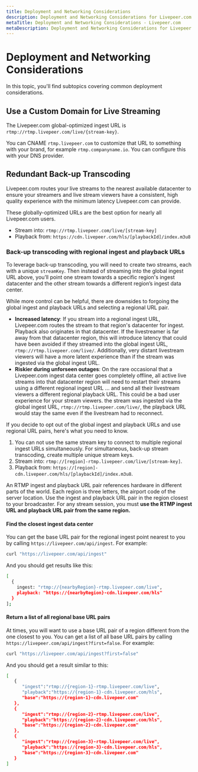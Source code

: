 ```yaml
---
title: Deployment and Networking Considerations
description: Deployment and Networking Considerations for Livepeer.com
metaTitle: Deployment and Networking Considerations - Livepeer.com
metaDescription: Deployment and Networking Considerations for Livepeer.com
---
```


# Deployment and Networking Considerations

In this topic, you'll find subtopics covering common deployment considerations.

## Use a Custom Domain for Live Streaming

The Livepeer.com global-optimized ingest URL is
`rtmp://rtmp.livepeer.com/live/{stream-key}`.

You can CNAME `rtmp.livepeer.com` to customize that URL to something with your
brand, for example `rtmp.companyname.io`. You can configure this with your DNS
provider.

## Redundant Back-up Transcoding

Livepeer.com routes your live streams to the nearest available datacenter to
ensure your streamers and live stream viewers have a consistent, high quality
experience with the minimum latency Livepeer.com can provide.

These globally-optimized URLs are the best option for nearly all Livepeer.com
users.

- Stream into: `rtmp://rtmp.livepeer.com/live/[stream-key]`
- Playback from: `https://cdn.livepeer.com/hls/[playbackId]/index.m3u8`

### Back-up transcoding with regional ingest and playback URLs

To leverage back-up transcoding, you will need to create two streams, each with
a unique `streamKey`. Then instead of streaming into the global ingest URL
above, you’ll point one stream towards a specific region's ingest datacenter and
the other stream towards a different region’s ingest data center.

While more control can be helpful, there are downsides to forgoing the global
ingest and playback URLs and selecting a regional URL pair.

- **Increased latency**: If you stream into a regional ingest URL, Livepeer.com
  routes the stream to that region's datacenter for ingest. Playback also
  originates in that datacenter. If the livestreamer is far away from that
  datacenter region, this will introduce latency that could have been avoided if
  they streamed into the global ingest URL, `rtmp://rtmp.livepeer.com/live/`.
  Additionally, very distant livestream viewers will have a more latent
  experience than if the stream was ingested via the global ingest URL.
- **Riskier during unforseen outages**: On the rare occasional that a
  Livepeer.com ingest data center goes completely offline, all active live
  streams into that datacenter region will need to restart their streams using a
  different regional ingest URL ... and send all their livestream viewers a
  different regional playback URL. This could be a bad user experience for your
  stream viewers. the stream was ingested via the global ingest URL,
  `rtmp://rtmp.livepeer.com/live/`, the playback URL would stay the same even if
  the livestream had to reconnect.

If you decide to opt out of the global ingest and playback URLs and use regional
URL pairs, here's what you need to know.

1. You can not use the same stream key to connect to multiple regional ingest
   URLs simultaneously. For simultaneous, back-up stream transcoding, create
   multiple unique stream keys.
2. Stream into: `rtmp://[region]-rtmp.livepeer.com/live/[stream-key]`.
3. Playback from:
   `https://[region]-cdn.livepeer.com/hls/[playbackId]/index.m3u8`.

An RTMP ingest and playback URL pair references hardware in different parts of
the world. Each region is three letters, the airport code of the server
location. Use the ingest and playback URL pair in the region closest to your
broadcaster. For any stream session, you must **use the RTMP ingest URL and
playback URL pair from the same region.**

#### Find the closest ingest data center

You can get the base URL pair for the regional ingest point nearest to you by
calling `https://livepeer.com/api/ingest`. For example:

```bash
curl "https://livepeer.com/api/ingest"
```

And you should get results like this:

```bash
[
  {
    ingest: "rtmp://{nearbyRegion}-rtmp.livepeer.com/live",
    playback: "https://{nearbyRegion}-cdn.livepeer.com/hls"
  }
];
```

#### Return a list of all regional base URL pairs

At times, you will want to use a base URL pair of a region different from the
one closest to you. You can get a list of all base URL pairs by calling
`https://livepeer.com/api/ingest?first=false`. For example:

```bash
curl "https://livepeer.com/api/ingest?first=false"
```

And you should get a result similar to this:

```bash
[
   {
      "ingest":"rtmp://{region-1}-rtmp.livepeer.com/live",
      "playback":"https://{region-1}-cdn.livepeer.com/hls",
      "base":"https://{region-1}-cdn.livepeer.com"
   },
   {
      "ingest":"rtmp://{region-2}-rtmp.livepeer.com/live",
      "playback":"https://{region-2}-cdn.livepeer.com/hls",
      "base":"https://{region-2}-cdn.livepeer.com"
   },
   {
      "ingest":"rtmp://{region-3}-rtmp.livepeer.com/live",
      "playback":"https://{region-3}-cdn.livepeer.com/hls",
      "base":"https://{region-3}-cdn.livepeer.com"
   }
]
```
